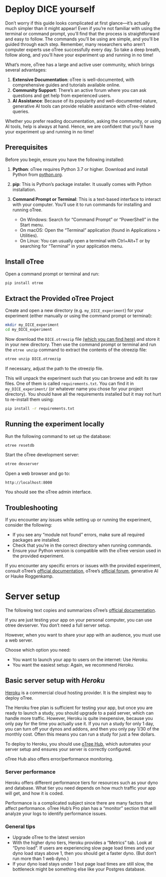 # Deploy DICE yourself {#sec-deployment}

Don't worry if this guide looks complicated at first glance—it's actually much simpler than it might appear! Even if you're not familiar with using the terminal or command prompt, you'll find that the process is straightforward and easy to follow. The commands you'll be using are simple, and you'll be guided through each step. Remember, many researchers who aren't computer experts use oTree successfully every day. So take a deep breath, follow along, and you'll have your experiment up and running in no time!

What's more, oTree has a large and active user community, which brings several advantages:

1. **Extensive Documentation**: oTree is well-documented, with comprehensive guides and tutorials available online.
2. **Community Support**: There's an active forum where you can ask questions and get help from experienced users.
3. **AI Assistance**: Because of its popularity and well-documented nature, generative AI tools can provide reliable assistance with oTree-related queries.

Whether you prefer reading documentation, asking the community, or using AI tools, help is always at hand. Hence, we are confident that you'll have your experiment up and running in no time!

## Prerequisites

Before you begin, ensure you have the following installed:

1. **Python**: oTree requires Python 3.7 or higher. Download and install Python from [python.org](https://www.python.org/downloads/).

2. **pip**: This is Python's package installer. It usually comes with Python installation.

3. **Command Prompt or Terminal**: This is a text-based interface to interact with your computer. You'll use it to run commands for installing and running oTree.
   - On Windows: Search for "Command Prompt" or "PowerShell" in the Start menu.
   - On macOS: Open the "Terminal" application (found in Applications > Utilities).
   - On Linux: You can usually open a terminal with Ctrl+Alt+T or by searching for "Terminal" in your application menu.



## Install oTree

Open a command prompt or terminal and run:

```.bash
pip install otree
```

## Extract the Provided oTree Project

Create and open a new directory (e.g. `my_DICE_experiment`) for your experiment (either manually or using the command prompt or terminal):

```.bash
mkdir my_DICE_experiment
cd my_DICE_experiment
```

Now download the `DICE.otreezip` file [(which you can find here)](https://github.com/Howquez/oFeeds/blob/main/software/DICE/DICE.otreezip) and store it in your new directory. Then use the command prompt or terminal and run the `otree unzip` command to extract the contents of the otreezip file:

```.bash
otree unzip DICE.otreezip
```

If necessary, adjust the path to the otreezip file.


This will unpack the experiment such that you can browse and edit its raw files. One of them is called `requirements.txt`. You can find it in `my_DICE_experiment/` (or whatever name you chose for your project directory). You should have all the requirements installed but it may not hurt to re-install them using:

```.bash
pip install -r requirements.txt
```

## Running the experiment locally

Run the following command to set up the database:

```.bash
otree resetdb
```


Start the oTree development server:

```.bash
otree devserver
```

Open a web browser and go to:

```
http://localhost:8000
```

You should see the oTree admin interface.

## Troubleshooting

If you encounter any issues while setting up or running the experiment, consider the following:

- If you see any "module not found" errors, make sure all required packages are installed.
- Check that you're in the correct directory when running commands.
- Ensure your Python version is compatible with the oTree version used in the provided experiment.

::: {.callout-note}
If you encounter any specific errors or issues with the provided experiment, consult oTree's [official documentation](https://otree.readthedocs.io/en/latest/), oTree's [official forum](https://www.otreehub.com/forum/), generative AI or Hauke Roggenkamp.
:::


# Server setup

::: {.callout-note}
The following text copies and summarizes  oTree's [official documentation](https://otree.readthedocs.io/en/latest/server/intro.html#server-setup).
:::

If you are just testing your app on your personal computer, you can use otree devserver. You don’t need a full server setup.

However, when you want to share your app with an audience, you must use a web server.

Choose which option you need:

- You want to launch your app to users on the internet: Use _Heroku._
- You want the easiest setup: Again, we recommend _Heroku._

## Basic server setup with _Heroku_

[Heroku](https://dashboard.heroku.com/apps) is a commercial cloud hosting provider. It is the simplest way to deploy oTree.

The Heroku free plan is sufficient for testing your app, but once you are ready to launch a study, you should upgrade to a paid server, which can handle more traffic. However, Heroku is quite inexpensive, because you only pay for the time you actually use it. If you run a study for only 1 day, you can turn off your dynos and addons, and then you only pay 1/30 of the monthly cost. Often this means you can run a study for just a few dollars.

To deploy to Heroku, you should use [oTree Hub](https://www.otreehub.com/), which automates your server setup and ensures your server is correctly configured.

oTree Hub also offers error/performance monitoring.

### Server performance

Heroku offers different performance tiers for resources such as your dyno and database. What tier you need depends on how much traffic your app will get, and how it is coded.

Performance is a complicated subject since there are many factors that affect performance. oTree Hub’s Pro plan has a "monitor" section that will analyze your logs to identify performance issues.

### General tips

- Upgrade oTree to the latest version
- With the higher dyno tiers, Heroku provides a "Metrics" tab. Look at "Dyno load". If users are experiencing slow page load times and your dyno load stays above 1, then you should get a faster dyno. (But don’t run more than 1 web dyno.)
- If your dyno load stays under 1 but page load times are still slow, the bottleneck might be something else like your Postgres database.

